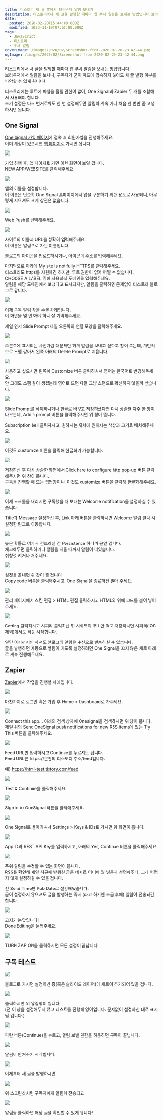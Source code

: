 ```yaml
---
title: 티스토리 새 글 발행시 브라우저 알림 보내기
description: 티스토리에서 새 글을 발행할 때마다 웹 푸시 알림을 보내는 방법입니다.브라우저에서 알림을 보내니, 구독자가 굳이 피드에 접속하지 않아도 새 글 발행 여부를 파악할 수 있게 됩니다! 티스토리에는 루트에 파일을 올릴 권한이 없어, One Signal과 Zapier 두 개를 조합해서 사용해야 합니다.초기 설정은 다소 번거로워도 한 번 설정해두면 알림이 계속 가니 처음 한 번만 좀 고생하시면 됩니다. One
date:
  posted: 2020-02-20T15:44:00.000Z
  modified: 2023-11-19T07:55:00.000Z
tags:
  - JavaScript
  - 티스토리
  - 푸시 알림
coverImage: /images/2020/02/Screenshot-from-2020-02-20-23-42-44.png
ogImage: /images/2020/02/Screenshot-from-2020-02-20-23-42-44.png
---
```


티스토리에서 새 글을 발행할 때마다 웹 푸시 알림을 보내는 방법입니다.  
브라우저에서 알림을 보내니, 구독자가 굳이 피드에 접속하지 않아도 새 글 발행 여부를 파악할 수 있게 됩니다!

티스토리에는 루트에 파일을 올릴 권한이 없어, One Signal과 Zapier 두 개를 조합해서 사용해야 합니다.  
초기 설정은 다소 번거로워도 한 번 설정해두면 알림이 계속 가니 처음 한 번만 좀 고생하시면 됩니다.

## One Signal

[One Signal 가입 페이지](https://app.onesignal.com/signup)에 접속 후 회원가입을 진행해주세요.  
이미 계정이 있으시면 [앱 페이지](https://app.onesignal.com/)로 가시면 됩니다.

![](/images/2020/02/new-app.png)

가입 진행 후, 앱 페이지로 가면 이런 화면이 보일 겁니다.  
NEW APP/WEBSITE를 클릭해주세요.

![](/images/2020/02/add-app.png)

앱의 이름을 설정합니다.  
이 이름은 단순히 One Signal 홈페이지에서 앱을 구분하기 위한 용도로 사용되니, 아무렇게 지으셔도 크게 상관은 없습니다.

![](/images/2020/02/web-push.png)

Web Push를 선택해주세요.

![](/images/2020/02/site-setup.png)

사이트의 이름과 URL을 정확히 입력해주세요.  
이 이름은 알림으로 가는 이름입니다.

블로그의 아이콘을 업로드하시거나, 아이콘의 주소를 입력해주세요.

마지막으로 아래에 My site is not fully HTTPS를 클릭해주세요.  
티스토리도 https를 지원하긴 하지만, 루트 권한이 없어 어쩔 수 없습니다.  
CHOOSE A LABEL 칸에 사용하실 도메인을 입력해주세요.  
알림을 해당 도메인에서 보냈다고 표시되지만, 알림을 클릭하면 문제없이 티스토리 블로그로 갑니다.

![](/images/2020/02/prompt-setup.png)

이제 구독 알림 창을 손볼 차례입니다.  
이 화면을 몇 번 봐야 하니 잘 기억해주세요.

제일 먼저 Slide Prompt 제일 오른쪽의 연필 모양을 클릭해주세요.

![](/images/2020/02/edit-slide-prompt.png)

오른쪽에 표시되는 사진처럼 대문짝만 하게 알림을 보내고 싶다고 창이 뜨는데, 개인적으로 스팸 같아서 왼쪽 아래의 Delete Prompt로 지웁니다.

![](/images/2020/02/customize-slide-prompt.png)

사용하고 싶으시면 왼쪽에 Customize 버튼 클릭하셔서 영어는 한국어로 변경해주세요.  
안 그래도 스팸 같이 생겼는데 영어로 뜨면 다들 그냥 스팸으로 확신하지 않을까 싶습니다.

![](/images/2020/02/subscribe-bell.png)

Slide Prompt를 삭제하시거나 한글로 바꾸고 저장하셨다면 다시 상술한 자주 볼 창이 나오는데, Add a prompt 버튼을 클릭해주시면 위 창이 뜹니다.

Subscription bell 클릭하시고, 원하시는 위치에 원하시는 색상과 크기로 배치해주세요.

![](/images/2020/02/customize-bell-text.png)

이것도 customize 버튼을 클릭해 한글화가 가능합니다.

![](/images/2020/02/custom-http-popup.png)

저장하신 후 다시 상술한 화면에서 Click here to configure http pop-up 버튼 클릭해주시면 위 창이 뜹니다.  
구독을 진행할 때 뜨는 팝업창이니, 이것도 customize 버튼을 클릭해 한글화해주세요.

![](/images/2020/02/welcome-notification.png)

이제 스크롤을 내리시면 구독했을 때 보내는 Welcome notification을 설정하실 수 있습니다.

Title과 Message 설정하신 후, Link 아래 버튼을 클릭하시면 Welcome 알림 클릭 시 설정한 링크로 이동합니다.

![](/images/2020/02/advanced.png)

높은 확률로 여기서 건드리실 건 Persistence 하나가 끝일 겁니다.  
체크해두면 클릭하거나 알림을 지울 때까지 알림이 떠있습니다.  
취향껏 켜거나 꺼주세요.

![](/images/2020/02/configure.png)

설정을 끝내면 위 창이 뜰 겁니다.  
Copy code 버튼을 클릭해주시고, One Signal을 종료하진 말아 주세요.

![](/images/2020/02/add-before-head-ends.png)

관리 페이지에서 스킨 편집 > HTML 편집 클릭하시고 HTML의 </head> 위에 코드를 붙여 넣어주세요.

![](/images/2020/02/safari.png)

Setting 클릭하시고 사파리 클릭하신 뒤 사이트의 주소만 적고 저장하시면 사파리(iOS 제외)에서도 작동 시작합니다.

일단 여기까지만 하셔도 블로그의 알림을 수신으로 발송하실 수 있습니다.  
글을 발행하면 자동으로 알림이 가도록 설정하려면 One Signal을 끄지 않은 채로 아래로 계속 진행해주세요.

## Zapier

[Zapier](https://zapier.com/app/dashboard)에서 작업을 진행할 차례입니다.

![](/images/2020/02/zapier.png)

 마찬가지로 로그인 혹은 가입 후 Home > Dashboard로 가주세요. 

![](/images/2020/02/rss-onesignal.png)

Connect this app… 아래의 검색 상자에 Onesignal을 검색하시면 위 창이 뜹니다.  
제일 위의 Send OneSignal push notifications for new RSS items에 있는 Try This 버튼을 클릭해주세요.

![](/images/2020/02/add-rss.png)

Feed URL만 입력하시고 Continue를 누르셔도 됩니다.  
Feed URL은 https://본인의 티스토리 주소/feed입니다.

예) https://html-test.tistory.com/feed

![](/images/2020/02/data.png)

Test & Continue를 클릭해주세요.

![](/images/2020/02/sign-in-one-signal.png)

Sign in to OneSignal 버튼을 클릭해주세요.

![](/images/2020/02/keys-and-ids.png)

One Signal로 돌아가셔서 Settings > Keys & IDs로 가시면 위 화면이 뜹니다.

![](/images/2020/02/zapier-onesignal.png)

App ID와 REST API Key를 입력하시고, 아래의 Yes, Continue 버튼을 클릭해주세요.

![](/images/2020/02/customize-notification.png)

푸쉬 알림을 수정할 수 있는 화면이 뜹니다.  
RSS를 확인해 제일 최근에 발행한 글을 예시로 어디에 뭘 넣을지 설명해주니, 그리 어렵지 않게 설정하실 수 있을 겁니다.

전 Send Time만 Pub Date로 설정해뒀습니다.  
굳이 설정하지 않으셔도 글을 발행하는 즉시 (라고 하기엔 조금 후에) 알림이 전송되긴 합니다.

![](/images/2020/02/done-zapier.png)

고지가 눈앞입니다!  
Done Editing을 눌러주세요.

![](/images/2020/02/turn-zap-on.png)

TURN ZAP ON을 클릭하시면 모든 설정이 끝납니다!

## 구독 테스트

![](/images/2020/02/Screenshot-from-2020-02-20-23-39-31.png)

블로그로 가시면 설정하신 종(혹은 슬라이드 레이어)이 새로이 추가되어 있을 겁니다.

![](/images/2020/02/Screenshot-from-2020-02-20-23-39-40.png)

클릭하시면 위 알림창이 뜹니다.  
(전 이 창을 설정해두지 않고 테스트를 진행해 영어입니다. 문제없이 설정하신 대로 표시될 겁니다.)

![](/images/2020/02/Screenshot-from-2020-02-20-23-39-47.png)

파란 버튼(Continue)을 누르고, 알림 보낼 권한을 허용하면 구독이 끝납니다.

![](/images/2020/02/Screenshot-from-2020-02-20-23-40-02.png)

알림이 반겨주기 시작합니다.

![](/images/2020/02/test.png)

이제부터 새 글을 발행하시면

![](/images/2020/02/Screenshot-from-2020-02-20-23-42-44.png)

위 스크린샷처럼 구독자에게 알림이 전송되고

![](/images/2020/02/Screenshot-from-2020-02-20-23-44-08.png)

알림을 클릭하면 해당 글을 확인할 수 있게 됩니다!